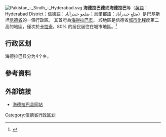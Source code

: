 [[File:Pakistan_-_Sindh_-_Hyderabad.svg|thumb]]
'''海德拉巴德'''或'''海德拉巴'''等（[[英語|英語]]：Hyderabad District；[[信德語|信德語]]：ضلعو حيدرآباد；[[烏爾都語|烏爾都語]]：ضلع حیدرآباد）是巴基斯坦[[信德省|信德省]]的一個行政區。 其首府為[[海得拉巴_(巴基斯坦)|海得拉巴市]]。 該地區是信德省[[城市化|城市化]]程度第二高的地區，僅次於[[卡拉奇|卡拉奇]]，80% 的居民居住在城市地區。<ref>{{cite web|title=SINDH SECONDARY CITIES URBAN SECTOR ASSESSMENT|url=http://www.scip.gos.pk/includes/reports/AssismentPolicyMasterPlan/Sindh%20Urban%20Municipal%20Services%20Assessment.pdf|access-date=15 December 2017|website=URBAN MUNICIPAL SERVICES|publisher=ASIAN DEVELOPMENT BANK|archive-url=https://web.archive.org/web/20170226184141/http://scip.gos.pk/includes/reports/AssismentPolicyMasterPlan/Sindh%20Urban%20Municipal%20Services%20Assessment.pdf|archive-date=26 February 2017|last1=Azfar|first1=Sara|url-status=dead}}</ref>

== 行政区划 ==
海德拉巴县分为4个乡。

== 參考資料 ==
{{Reflist}}

== 外部链接 ==
* [https://web.archive.org/web/20080522161244/http://www.hyderabad.gov.pk/ 海德拉巴县网站]


{{信德省行政区划}}

[[Category:信德省行政区划|Category:信德省行政区划]]
